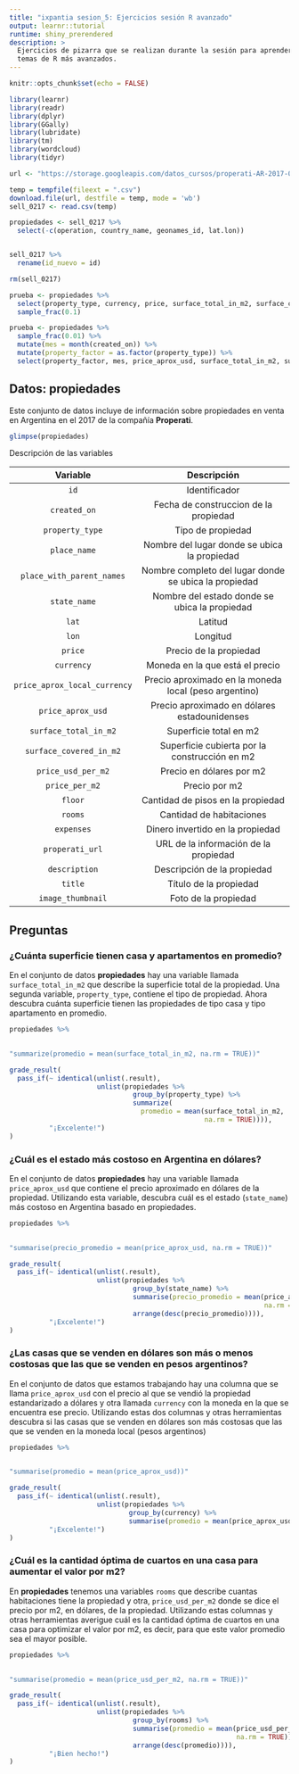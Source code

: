 ```yaml
---
title: "ixpantia sesion_5: Ejercicios sesión R avanzado"
output: learnr::tutorial
runtime: shiny_prerendered
description: >
  Ejercicios de pizarra que se realizan durante la sesión para aprender sobre
  temas de R más avanzados.
---
```


```r
knitr::opts_chunk$set(echo = FALSE)

library(learnr)
library(readr)
library(dplyr)
library(GGally)
library(lubridate)
library(tm)
library(wordcloud)
library(tidyr)

url <- "https://storage.googleapis.com/datos_cursos/properati-AR-2017-08-01-properties-sell-six_months.csv"

temp = tempfile(fileext = ".csv")
download.file(url, destfile = temp, mode = 'wb')
sell_0217 <- read.csv(temp)

propiedades <- sell_0217 %>% 
  select(-c(operation, country_name, geonames_id, lat.lon))


sell_0217 %>%
  rename(id_nuevo = id)

rm(sell_0217)

prueba <- propiedades %>%
  select(property_type, currency, price, surface_total_in_m2, surface_covered_in_m2) %>%
  sample_frac(0.1)

prueba <- propiedades %>%
  sample_frac(0.01) %>%
  mutate(mes = month(created_on)) %>%
  mutate(property_factor = as.factor(property_type)) %>%
  select(property_factor, mes, price_aprox_usd, surface_total_in_m2, surface_covered_in_m2)
```


## Datos: **propiedades**

Este conjunto de datos incluye de información sobre propiedades en venta en Argentina en el 2017 de la compañía **Properati**. 
```r
glimpse(propiedades)
```
Descripción de las variables

| Variable | Descripción |
|:--------:|:-----------:|
| `id` | Identificador |
| `created_on` | Fecha de construccion de la propiedad |
| `property_type` | Tipo de propiedad |
| `place_name` | Nombre del lugar donde se ubica la propiedad |
| `place_with_parent_names` | Nombre completo del lugar donde se ubica la propiedad |
| `state_name` | Nombre del estado donde se ubica la propiedad |
| `lat` | Latitud |
| `lon` | Longitud |
| `price` | Precio de la propiedad |
| `currency` | Moneda en la que está el precio |
| `price_aprox_local_currency` | Precio aproximado en la moneda local (peso argentino)  |
| `price_aprox_usd` | Precio aproximado en dólares estadounidenses |
| `surface_total_in_m2 ` | Superficie total en m2 |
| `surface_covered_in_m2 ` | Superficie cubierta por la construcción en m2 |
| `price_usd_per_m2 ` | Precio en dólares por m2 |
| `price_per_m2` | Precio por m2 |
| `floor` | Cantidad de pisos en la propiedad |
| `rooms` | Cantidad de habitaciones |
| `expenses` | Dinero invertido en la propiedad |
| `properati_url` | URL de la información de la propiedad |
| `description` | Descripción de la propiedad |
| `title` | Título de la propiedad |
| `image_thumbnail` | Foto de la propiedad |

## Preguntas

### ¿Cuánta superficie tienen casa y apartamentos en promedio?

En el conjunto de datos **propiedades** hay una variable llamada
`surface_total_in_m2` que describe la superficie total de la propiedad. Una
segunda variable, `property_type`, contiene el tipo de propiedad. Ahora descubra cuánta superficie tienen las propiedades de tipo casa y tipo apartamento en promedio.
```r
propiedades %>% 
  
```

```r
"summarize(promedio = mean(surface_total_in_m2, na.rm = TRUE))"
```

```r
grade_result(
  pass_if(~ identical(unlist(.result), 
                      unlist(propiedades %>%
                               group_by(property_type) %>%
                               summarize(
                                 promedio = mean(surface_total_in_m2,
                                                 na.rm = TRUE)))),
          "¡Excelente!")
)
```

### ¿Cuál es el estado más costoso en Argentina en dólares?

En el conjunto de datos **propiedades** hay una variable llamada `price_aprox_usd`
que contiene el precio aproximado en dólares de la propiedad. Utilizando esta
variable, descubra cuál es el estado (`state_name`) más costoso en Argentina
basado en propiedades. 

```r
propiedades %>% 
  
```

```r
"summarise(precio_promedio = mean(price_aprox_usd, na.rm = TRUE))"
```

```r
grade_result(
  pass_if(~ identical(unlist(.result),
                      unlist(propiedades %>%
                               group_by(state_name) %>%
                               summarise(precio_promedio = mean(price_aprox_usd,
                                                                na.rm = TRUE)) %>%
                               arrange(desc(precio_promedio)))),
          "¡Excelente!")
)
```

### ¿Las casas que se venden en dólares son más o menos costosas que las que se venden en pesos argentinos?

En el conjunto de datos que estamos trabajando hay una columna que se llama
`price_aprox_usd` con el precio al que se vendió la propiedad estandarizado a
dólares y otra llamada `currency` con la moneda en la que se encuentra ese precio.
Utilizando estas dos columnas y otras herramientas descubra si las casas que se venden en dólares son más costosas que las que se venden en la moneda local 
(pesos argentinos)
```r
propiedades %>% 
  
```

```r
"summarise(promedio = mean(price_aprox_usd))"
```

```r
grade_result(
  pass_if(~ identical(unlist(.result),
                      unlist(propiedades %>%
                              group_by(currency) %>% 
                              summarise(promedio = mean(price_aprox_usd)))),
          "¡Excelente!")
)
```

### ¿Cuál es la cantidad óptima de cuartos en una casa para aumentar el valor por m2?

En **propiedades** tenemos una variables `rooms` que describe cuantas habitaciones
tiene la propiedad y otra, `price_usd_per_m2` donde se dice el precio por m2, en
dólares, de la propiedad. Utilizando estas columnas y otras herramientas averigue
cuál es la cantidad óptima de cuartos en una casa para optimizar el valor por m2, 
es decir, para que este valor promedio sea el mayor posible. 

```r
propiedades %>% 
  
```

```r
"summarise(promedio = mean(price_usd_per_m2, na.rm = TRUE))"
```

```r
grade_result(
  pass_if(~ identical(unlist(.result),
                      unlist(propiedades %>%
                               group_by(rooms) %>% 
                               summarise(promedio = mean(price_usd_per_m2,
                                                         na.rm = TRUE)) %>%
                               arrange(desc(promedio)))),
          "¡Bien hecho!")
)
```


